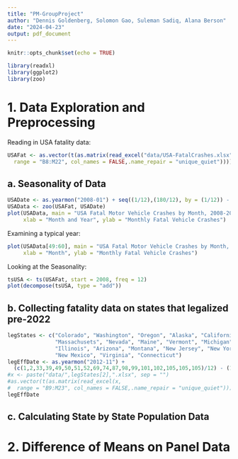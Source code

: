 ```yaml
---
title: "PM-GroupProject"
author: "Dennis Goldenberg, Solomon Gao, Suleman Sadiq, Alana Berson"
date: "2024-04-23"
output: pdf_document
---
```


```r
knitr::opts_chunk$set(echo = TRUE)
```

```r
library(readxl)
library(ggplot2)
library(zoo)
```

# 1. Data Exploration and Preprocessing
Reading in USA fatality data:
```r
USAFat <- as.vector(t(as.matrix(read_excel("data/USA-FatalCrashes.xlsx",
  range = "B8:M22", col_names = FALSE,.name_repair = "unique_quiet"))))
```

## a. Seasonality of Data
```r
USADate <- as.yearmon("2008-01") + seq((1/12),(180/12), by = (1/12)) - (1/12)
USAData <- zoo(USAFat, USADate)
plot(USAData, main = "USA Fatal Motor Vehicle Crashes by Month, 2008-2022",
     xlab = "Month and Year", ylab = "Monthly Fatal Vehicle Crashes")
```
Examining a typical year:
```r
plot(USAData[49:60], main = "USA Fatal Motor Vehicle Crashes by Month, 2013",
     xlab = "Month", ylab = "Monthly Fatal Vehicle Crashes")
```
Looking at the Seasonality:
```r
tsUSA <- ts(USAFat, start = 2008, freq = 12)
plot(decompose(tsUSA, type = "add"))
```


## b. Collecting fatality data on states that legalized pre-2022
```r
legStates <- c("Colorado", "Washington", "Oregon", "Alaska", "California",
               "Massachusets", "Nevada", "Maine", "Vermont", "Michigan",
               "Illinois", "Arizona", "Montana", "New Jersey", "New York",
               "New Mexico", "Virginia", "Connecticut")
legEffDate <- as.yearmon("2012-11") + 
  (c(1,2,33,39,49,50,51,52,69,74,87,98,99,101,102,105,105,105)/12) - (1/12)
#x <- paste("data/",legStates[2],".xlsx", sep = "")
#as.vector(t(as.matrix(read_excel(x,
#  range = "B9:M23", col_names = FALSE,.name_repair = "unique_quiet"))))
legEffDate
```

## c. Calculating State by State Population Data



# 2. Difference of Means on Panel Data

